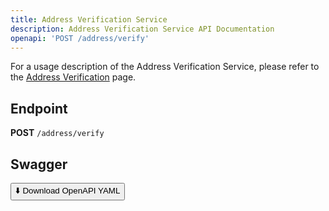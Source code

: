 ```yaml
---
title: Address Verification Service
description: Address Verification Service API Documentation
openapi: 'POST /address/verify'
---
```


For a usage description of the Address Verification Service, please refer to the [Address Verification](/essentials/addressVerification) page.

## Endpoint

**POST** `/address/verify`

## Swagger
<a href="/public/downloads/swagger/addreessVerification/AddressVerify.postman_collection.json" download="AddressVerify.postman_collection.json">
  <button>⬇️ Download OpenAPI YAML</button>
</a>
